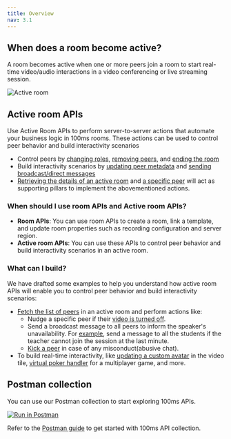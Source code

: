 ```yaml
---
title: Overview
nav: 3.1
---
```


## When does a room become active?

A room becomes active when one or more peers join a room to start real-time video/audio interactions in a video conferencing or live streaming session.

![Active room](/docs/v2/active-room.png)

## Active room APIs

Use Active Room APIs to perform server-to-server actions that automate your business logic in 100ms rooms. These actions can be used to control peer behavior and build interactivity scenarios

-   Control peers by [changing roles](/server-side/v2/active-rooms/update-a-peer), [removing peers](/server-side/v2/active-rooms/remove-peers), and [ending the room](/server-side/v2/active-rooms/end-active-room)
-   Build interactivity scenarios by [updating peer metadata](/server-side/v2/active-rooms/update-a-peer) and [sending broadcast/direct messages](/server-side/v2/active-rooms/send-message)
-   [Retrieving the details of an active room](/server-side/v2/active-rooms/retrieve-active-room) and [a specific peer](/server-side/v2/active-rooms/retrieve-peer) will act as supporting pillars to implement the abovementioned actions.

### When should I use room APIs and Active room APIs?

-   **Room APIs**: You can use room APIs to create a room, link a template, and update room properties such as recording configuration and server region.
-   **Active room APIs**: You can use these APIs to control peer behavior and build interactivity scenarios in an active room.

### What can I build?

We have drafted some examples to help you understand how active room APIs will enable you to control peer behavior and build interactivity scenarios:

-   [Fetch the list of peers](/server-side/v2/active-rooms/retrieve-active-room) in an active room and perform actions like:
    -   Nudge a specific peer if their [video is turned off](/server-side/v2/active-rooms/retrieve-peer#why-would-you-use-this-api).
    -   Send a broadcast message to all peers to inform the speaker's unavailability. For [example](/server-side/v2/active-rooms/send-message#why-would-you-use-this-api), send a message to all the students if the teacher cannot join the session at the last minute.
    -   [Kick a peer](/server-side/v2/active-rooms/remove-peer#why-would-you-use-this-api) in case of any misconduct(abusive chat).
-   To build real-time interactivity, like [updating a custom avatar](/server-side/v2/active-rooms/update-a-peer#why-would-you-use-this-api) in the video tile, [virtual poker handler](/server-side/v2/active-rooms/send-message#example2-poker-handler) for a multiplayer game, and more.

## Postman collection

You can use our Postman collection to start exploring 100ms APIs.

[![Run in Postman](https://run.pstmn.io/button.svg)](https://god.gw.postman.com/run-collection/22726679-47dcd974-29d5-4965-a35b-bf9b74a8b25a?action=collection%2Ffork&collection-url=entityId%3D22726679-47dcd974-29d5-4965-a35b-bf9b74a8b25a%26entityType%3Dcollection%26workspaceId%3Dd9145dd6-337b-4761-81d6-21a30b4147a2)

Refer to the [Postman guide](/server-side/v2/introduction/postman-guide) to get started with 100ms API collection.
